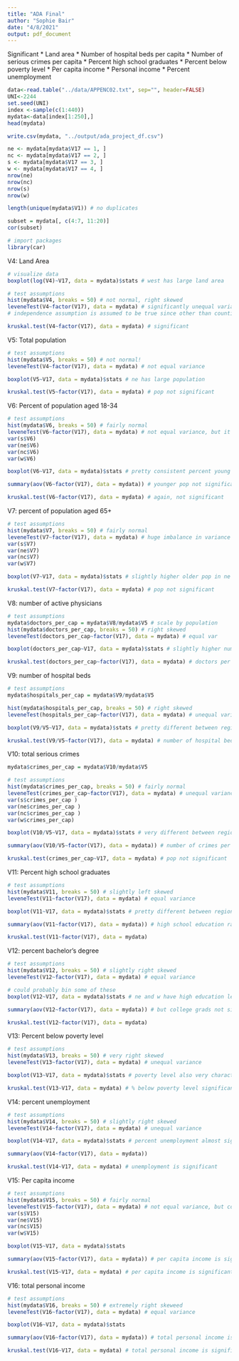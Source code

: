 ```yaml
---
title: "ADA Final"
author: "Sophie Bair"
date: "4/8/2021"
output: pdf_document
---
```


Significant
* Land area
* Number of hospital beds per capita
* Number of serious crimes per capita
* Percent high school graduates
* Percent below poverty level
* Per capita income
* Personal income
* Percent unemployment

```r
data<-read.table("../data/APPENC02.txt", sep="", header=FALSE)
UNI<-2244
set.seed(UNI)
index <-sample(c(1:440))
mydata<-data[index[1:250],]
head(mydata)
```

```r
write.csv(mydata, "../output/ada_project_df.csv")
```

```r
ne <- mydata[mydata$V17 == 1, ]
nc <- mydata[mydata$V17 == 2, ]
s <- mydata[mydata$V17 == 3, ]
w <- mydata[mydata$V17 == 4, ]
nrow(ne)
nrow(nc)
nrow(s)
nrow(w)
```
```r
length(unique(mydata$V1)) # no duplicates
```

```r
subset = mydata[, c(4:7, 11:20)]
cor(subset)
```
```r
# import packages
library(car)
```

V4: Land Area
```r
# visualize data 
boxplot(log(V4)~V17, data = mydata)$stats # west has large land area
```
```r
# test assumptions 
hist(mydata$V4, breaks = 50) # not normal, right skewed
leveneTest(V4~factor(V17), data = mydata) # significantly unequal variance
# independence assumption is assumed to be true since other than counties which are bordering and may influence crime rates in the other, counties can be considered independent 
```
```r
kruskal.test(V4~factor(V17), data = mydata) # significant
```
V5: Total population
```r
# test assumptions 
hist(mydata$V5, breaks = 50) # not normal! 
leveneTest(V4~factor(V17), data = mydata) # not equal variance
```
```r
boxplot(V5~V17, data = mydata)$stats # ne has large population
```

```r
kruskal.test(V5~factor(V17), data = mydata) # pop not significant
```

V6: Percent of population aged 18-34
```r
# test assumptions 
hist(mydata$V6, breaks = 50) # fairly normal
leveneTest(V6~factor(V17), data = mydata) # not equal variance, but it's probably fine since anova is robust to some difference in variance as long as its not too severe. I did anova and k-w to be safe
var(s$V6)
var(ne$V6)
var(nc$V6)
var(w$V6)
```
```r
boxplot(V6~V17, data = mydata)$stats # pretty consistent percent young
```
```r
summary(aov(V6~factor(V17), data = mydata)) # younger pop not significant
```
```r
kruskal.test(V6~factor(V17), data = mydata) # again, not significant
```

V7: percent of population aged 65+
```r
# test assumptions 
hist(mydata$V7, breaks = 50) # fairly normal
leveneTest(V7~factor(V17), data = mydata) # huge imbalance in variance
var(s$V7)
var(ne$V7)
var(nc$V7)
var(w$V7)
```
```r
boxplot(V7~V17, data = mydata)$stats # slightly higher older pop in ne
```

```r
kruskal.test(V7~factor(V17), data = mydata) # pop not significant
```

V8: number of active physicians 
```r
# test assumptions 
mydata$doctors_per_cap = mydata$V8/mydata$V5 # scale by population
hist(mydata$doctors_per_cap, breaks = 50) # right skewed
leveneTest(doctors_per_cap~factor(V17), data = mydata) # equal var
```
```r
boxplot(doctors_per_cap~V17, data = mydata)$stats # slightly higher number of doctors in ne? 
```
```r
kruskal.test(doctors_per_cap~factor(V17), data = mydata) # doctors per cap not significant
```

V9: number of hospital beds 
```r
# test assumptions 
mydata$hospitals_per_cap = mydata$V9/mydata$V5

hist(mydata$hospitals_per_cap, breaks = 50) # right skewed
leveneTest(hospitals_per_cap~factor(V17), data = mydata) # unequal variance
```
```r
boxplot(V9/V5~V17, data = mydata)$stats # pretty different between regions
```
```r
kruskal.test(V9/V5~factor(V17), data = mydata) # number of hospital beds per capita is significant
```

V10: total serious crimes
```r
mydata$crimes_per_cap = mydata$V10/mydata$V5

# test assumptions 
hist(mydata$crimes_per_cap, breaks = 50) # fairly normal
leveneTest(crimes_per_cap~factor(V17), data = mydata) # unequal variance, but might be ok for anova
var(s$crimes_per_cap )
var(ne$crimes_per_cap )
var(nc$crimes_per_cap )
var(w$crimes_per_cap)
```
```r
boxplot(V10/V5~V17, data = mydata)$stats # very different between regions
```

```r
summary(aov(V10/V5~factor(V17), data = mydata)) # number of crimes per capita is significant
```
```r
kruskal.test(crimes_per_cap~V17, data = mydata) # pop not significant
```

V11: Percent high school graduates
```r
# test assumptions 
hist(mydata$V11, breaks = 50) # slightly left skewed
leveneTest(V11~factor(V17), data = mydata) # equal variance
```
```r
boxplot(V11~V17, data = mydata)$stats # pretty different between regions
```
```r
summary(aov(V11~factor(V17), data = mydata)) # high school education rate is significant
```
```r
kruskal.test(V11~factor(V17), data = mydata)
```

V12: percent bachelor's degree
```r
# test assumptions 
hist(mydata$V12, breaks = 50) # slightly right skewed
leveneTest(V12~factor(V17), data = mydata) # equal variance
```
```r
# could probably bin some of these 
boxplot(V12~V17, data = mydata)$stats # ne and w have high education levels
```
```r
summary(aov(V12~factor(V17), data = mydata)) # but college grads not significant
```
```r
kruskal.test(V12~factor(V17), data = mydata)
```

V13: Percent below poverty level
```r
# test assumptions 
hist(mydata$V13, breaks = 50) # very right skewed
leveneTest(V13~factor(V17), data = mydata) # unequal variance 
```
```r
boxplot(V13~V17, data = mydata)$stats # poverty level also very characteristic, could see if correlates with education 
```

```r
kruskal.test(V13~V17, data = mydata) # % below poverty level significant
```

V14: percent unemployment 
```r
# test assumptions 
hist(mydata$V14, breaks = 50) # slightly right skewed
leveneTest(V14~factor(V17), data = mydata) # unequal variance
```
```r
boxplot(V14~V17, data = mydata)$stats # percent unemployment almost significant

summary(aov(V14~factor(V17), data = mydata)) 
```
```r
kruskal.test(V14~V17, data = mydata) # unemployment is significant
```

V15: Per capita income
```r
# test assumptions 
hist(mydata$V15, breaks = 50) # fairly normal
leveneTest(V15~factor(V17), data = mydata) # not equal variance, but could be fine because anova is fairly robust to this 
var(s$V15)
var(ne$V15)
var(nc$V15)
var(w$V15)
```
```r
boxplot(V15~V17, data = mydata)$stats 

summary(aov(V15~factor(V17), data = mydata)) # per capita income is significant
```
```r
kruskal.test(V15~V17, data = mydata) # per capita income is significant
```

V16: total personal income 
```r
# test assumptions 
hist(mydata$V16, breaks = 50) # extremely right skeweed
leveneTest(V16~factor(V17), data = mydata) # equal variance
```
```r
boxplot(V16~V17, data = mydata)$stats
```
```r
summary(aov(V16~factor(V17), data = mydata)) # total personal income is significant
```

```r
kruskal.test(V16~V17, data = mydata) # total personal income is significant
```